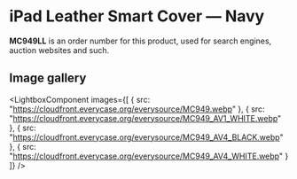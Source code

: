 
# iPad Leather Smart Cover — Navy

<Callout type='info' emoji='👉🏻'>**MC949LL** is an order number for this product, used for search engines, auction websites and such.</Callout>

## Image gallery

<LightboxComponent
    images={[
      {
        src: "https://cloudfront.everycase.org/everysource/MC949.webp"
      },
      {
        src: "https://cloudfront.everycase.org/everysource/MC949_AV1_WHITE.webp"
      },
      {
        src: "https://cloudfront.everycase.org/everysource/MC949_AV4_BLACK.webp"
      },
      {
        src: "https://cloudfront.everycase.org/everysource/MC949_AV4_WHITE.webp"
      }
    ]}
  />
